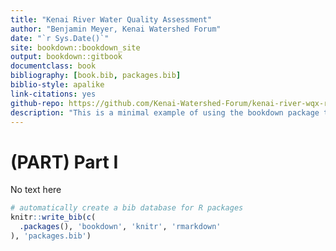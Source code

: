 ```yaml
--- 
title: "Kenai River Water Quality Assessment"
author: "Benjamin Meyer, Kenai Watershed Forum"
date: "`r Sys.Date()`"
site: bookdown::bookdown_site
output: bookdown::gitbook
documentclass: book
bibliography: [book.bib, packages.bib]
biblio-style: apalike
link-citations: yes
github-repo: https://github.com/Kenai-Watershed-Forum/kenai-river-wqx-report
description: "This is a minimal example of using the bookdown package to write a book. The output format for this example is bookdown::gitbook."
---
```


# (PART) Part I {-} 

No text here


```r
# automatically create a bib database for R packages
knitr::write_bib(c(
  .packages(), 'bookdown', 'knitr', 'rmarkdown'
), 'packages.bib')
```
